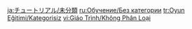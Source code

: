 {{CustomTabs
|tab1 = Overview
|tab2 = Elements
|tab3 = Enemies
|tab4 = System
|tab5 = Adventure
|tab6 = Uncategorized
}}
{{Tutorials by Category Table|Uncategorized Tutorials|header=There are '''%PAGES%''' tutorials that are not added to the [[Archive]], even if they fit any of the other definitions:}}
[[Category:Tutorials| ]]

[[ja:チュートリアル/未分類]]
[[ru:Обучение/Без категории]]
[[tr:Oyun Eğitimi/Kategorisiz]]
[[vi:Giáo Trình/Không Phân Loại]]